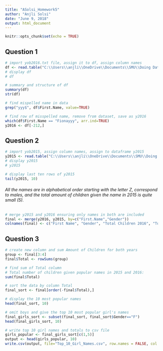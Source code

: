 ---
title: "ASolsi_Homework5"
author: "Anjli Solsi"
date: "June 9, 2018"
output: html_document
---

```{r setup, include=FALSE}
knitr::opts_chunk$set(echo = TRUE)
```

## Question 1

```{r}
# import yob2016.txt file, assign it to df, assign column names 
df <- read.table("C:\\Users\\anjli\\OneDrive\\Documents\\SMU\\Doing Data Science\\Unit 5\\yob2016.txt", header=FALSE, sep=";", col.names=c("First Name", "Gender", "Amount of Children"))
# display df 
# df

# summary and structure of df
summary(df)
str(df)

# find mispelled name in data 
grep("yyy$", df$First.Name, value=TRUE)

# find row of misspelled name, remove from dataset, save as y2016
which(df$First.Name == "Fionayyy", arr.ind=TRUE)
y2016 <- df[-212,]
```

## Question 2


```{r, echo=TRUE}
# import yob2015, assign column names, assign to dataframe y2015
y2015 <- read.table("C:\\Users\\anjli\\OneDrive\\Documents\\SMU\\Doing Data Science\\Unit 5\\yob2015.txt", header=FALSE, sep=",", col.names=c("First Name", "Gender", "Amount of Children"))
# display y2015
# y2015

# display last ten rows of y2015
tail(y2015, 10)
```
###### All the names are in alphabetical order starting with the letter Z, correspond to males, and the total amount of children given the name in 2015 is quite small (5).

```{r}
# merge y2015 and y2016 ensuring only names in both are included
final <- merge(y2016, y2015, by=c("First.Name","Gender"))
colnames(final) <- c("First Name", "Gender", "Total Children 2016", "Total Children 2015")
```

## Question 3

```{r}
# create new column and sum Amount of Children for both years
group <- final[3:4]
final$Total <- rowSums(group)

# find sum of Total column 
# Total number of children given popular names in 2015 and 2016:
sum(final$Total)

# sort the data by column Total
final_sort <- final[order(-final$Total),]

# display the 10 most popular names
head(final_sort, 10)

# omit boys and give the top 10 most popular girl's names 
final_girls_sort <- subset(final_sort, final_sort$Gender=="F")
head(final_girls_sort, 10)

# write top 10 girl names and totals to csv file 
girls_popular <- final_girls_sort[c(1,5)]
output <- head(girls_popular, 10)
write.csv(output, file="Top_10_Girl_Names.csv", row.names = FALSE, col.names = TRUE, sep=",")
```
